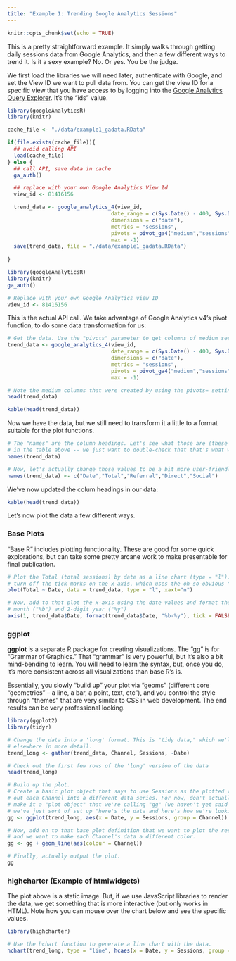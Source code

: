 ```yaml
---
title: "Example 1: Trending Google Analytics Sessions"
---
```


```r
knitr::opts_chunk$set(echo = TRUE)
```

This is a pretty straightforward example. It simply walks through getting daily sessions data from Google Analytics, and then a few different ways to trend it. Is it a sexy example? No. Or yes. You be the judge.

We first load the libraries we will need later, authenticate with Google, and set the View ID we want to pull data from. You can get the view ID for a specific view that you have access to by logging into the [Google Analytics Query Explorer](https://ga-dev-tools.appspot.com/query-explorer/). It's the "ids" value.

```r
library(googleAnalyticsR)
library(knitr)

cache_file <- "./data/example1_gadata.RData"

if(file.exists(cache_file)){
  ## avoid calling API
  load(cache_file)
} else {
  ## call API, save data in cache
  ga_auth()

  ## replace with your own Google Analytics View Id
  view_id <- 81416156

  trend_data <- google_analytics_4(view_id,
                                 date_range = c(Sys.Date() - 400, Sys.Date()),
                                 dimensions = c("date"),
                                 metrics = "sessions",
                                 pivots = pivot_ga4("medium","sessions"),
                                 max = -1)
  save(trend_data, file = "./data/example1_gadata.RData")
  
}
```

```r
library(googleAnalyticsR)
library(knitr)
ga_auth()

# Replace with your own Google Analytics view ID
view_id <- 81416156

```

This is the actual API call.  We take advantage of Google Analytics v4's pivot function, to do some data transformation for us:

```r
# Get the data. Use the "pivots" parameter to get columns of medium sessions.
trend_data <- google_analytics_4(view_id,
                                 date_range = c(Sys.Date() - 400, Sys.Date()),
                                 dimensions = c("date"),
                                 metrics = "sessions",
                                 pivots = pivot_ga4("medium","sessions"),
                                 max = -1)

# Note the medium columns that were created by using the pivots= setting
head(trend_data)
```

```r
kable(head(trend_data))
```

Now we have the data, but we still need to transform it a little to a format suitable for the plot functions.

```r
# The "names" are the column headings. Let's see what those are (these are the same as the headings
# in the table above -- we just want to double-check that that's what we're about to change).
names(trend_data)

# Now, let's actually change those values to be a bit more user-friendly.
names(trend_data) <- c("Date","Total","Referral","Direct","Social")
```

We've now updated the colum headings in our data:

```r
kable(head(trend_data))
```

Let's now plot the data a few different ways.

### Base Plots

"Base R" includes plotting functionality. These are good for some quick explorations, but can take some pretty arcane work to make presentable for final publication.

```r
# Plot the Total (total sessions) by date as a line chart (type = "l"). Oh... and we want to
# turn off the tick marks on the x-axis, which uses the oh-so-obvious "xaxt=" parameter
plot(Total ~ Date, data = trend_data, type = "l", xaxt="n")

# Now, add to that plot the x-axis using the date values and format them with the 3-letter
# month ("%b") and 2-digit year ("%y")
axis(1, trend_data$Date, format(trend_data$Date, "%b-%y"), tick = FALSE)
```

### ggplot

**ggplot** is a separate R package for creating visualizations. The "gg" is for "Grammar of Graphics." That "grammar" is very powerful, but it's also a bit mind-bending to learn. You will need to learn the syntax, but, once you do, it's more consistent across all visualizations than base R's is.

Essentially, you slowly "build up" your plot via "geoms" (different core "geometries" -- a line, a bar, a point, text, etc"), and you control the style through "themes" that are very similar to CSS in web development. The end results can be very professional looking.

```r
library(ggplot2)
library(tidyr)

# Change the data into a 'long' format. This is "tidy data," which we'll cover
# elsewhere in more detail.
trend_long <- gather(trend_data, Channel, Sessions, -Date)

# Check out the first few rows of the 'long' version of the data
head(trend_long)

# Build up the plot.
# Create a basic plot object that says to use Sessions as the plotted variable, and to split
# out each Channel into a different data series. For now, don't actually *plot* it -- just
# make it a "plot object" that we're calling "gg" (we haven't yet said *how* to plot it --
# we've just sort of set up "here's the data and here's how we're looking at it.")
gg <- ggplot(trend_long, aes(x = Date, y = Sessions, group = Channel)) + theme_minimal()

# Now, add on to that base plot definition that we want to plot the results as a line chart,
# and we want to make each Channel's data a different color.
gg <- gg + geom_line(aes(colour = Channel))

# Finally, actually output the plot.
gg
```

### highcharter (Example of htmlwidgets)

The plot above is a static image. But, if we use JavaScript libraries to render the data, we get something that is more interactive (but only works in HTML). Note how you can mouse over the chart below and see the specific values.

```r
library(highcharter)

# Use the hchart function to generate a line chart with the data.
hchart(trend_long, type = "line", hcaes(x = Date, y = Sessions, group = Channel))

```
